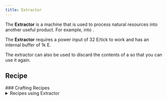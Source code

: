 ```yaml
---
title: Extractor
---
```


<ItemImage file="extractor" alt="Extractor" size="200" />

The **Extractor** is a machine that is used to process natural resources into another useful product. For example, <McItem slug="techreborn:sap" inline={true}/> into <McItem slug="techreborn:rubber" inline={true}/>.

The **Extractor** requires a power input of 32 E/tick to work and has an internal buffer of 1k E.

The extractor can also be used to discard the contents of a <McItem slug="techreborn:cell" inline={true}/> so that you can use it again.

## Recipe

<CraftingTable recipe="input techreborn:treetap techreborn:basic_machine_frame techreborn:treetap input techreborn:treetap techreborn:electronic_circuit techreborn:treetap input air air air output techreborn:extractor" />
### Crafting Recipes
		<details>
			<summary>Recipes using Extractor</summary>
			<details>
				<summary><McItem slug="minecraft:black_dye" /></summary>
				<Machine config={{
  "id": "black_dye_from_ink_sac",
  "input": [
    {
      "id": "minecraft:ink_sac",
      "qty": 1
    }
  ],
  "output": [
    {
      "id": "minecraft:black_dye",
      "qty": 2
    }
  ],
  "tool": "techreborn:extractor",
  "meta": {
    "power": 10,
    "time": 300
  }
}} />
<Machine config={{
  "id": "black_dye_from_wither_rose",
  "input": [
    {
      "id": "minecraft:wither_rose",
      "qty": 1
    }
  ],
  "output": [
    {
      "id": "minecraft:black_dye",
      "qty": 2
    }
  ],
  "tool": "techreborn:extractor",
  "meta": {
    "power": 10,
    "time": 300
  }
}} />
				</details>
<details>
				<summary><McItem slug="minecraft:blue_dye" /></summary>
				<Machine config={{
  "id": "blue_dye_from_cornflower",
  "input": [
    {
      "id": "minecraft:cornflower",
      "qty": 1
    }
  ],
  "output": [
    {
      "id": "minecraft:blue_dye",
      "qty": 2
    }
  ],
  "tool": "techreborn:extractor",
  "meta": {
    "power": 10,
    "time": 300
  }
}} />
<Machine config={{
  "id": "blue_dye_from_lapis_lazuli",
  "input": [
    {
      "id": "minecraft:lapis_lazuli",
      "qty": 1
    }
  ],
  "output": [
    {
      "id": "minecraft:blue_dye",
      "qty": 2
    }
  ],
  "tool": "techreborn:extractor",
  "meta": {
    "power": 10,
    "time": 300
  }
}} />
<Machine config={{
  "id": "blue_dye_from_tube_coral",
  "input": [
    {
      "id": "minecraft:tube_coral",
      "qty": 1
    }
  ],
  "output": [
    {
      "id": "minecraft:blue_dye",
      "qty": 1
    }
  ],
  "tool": "techreborn:extractor",
  "meta": {
    "power": 10,
    "time": 200
  }
}} />
<Machine config={{
  "id": "blue_dye_from_tube_coral_block",
  "input": [
    {
      "id": "minecraft:tube_coral_block",
      "qty": 1
    }
  ],
  "output": [
    {
      "id": "minecraft:blue_dye",
      "qty": 5
    }
  ],
  "tool": "techreborn:extractor",
  "meta": {
    "power": 10,
    "time": 400
  }
}} />
<Machine config={{
  "id": "blue_dye_from_tube_coral_fan",
  "input": [
    {
      "id": "minecraft:tube_coral_fan",
      "qty": 1
    }
  ],
  "output": [
    {
      "id": "minecraft:blue_dye",
      "qty": 1
    }
  ],
  "tool": "techreborn:extractor",
  "meta": {
    "power": 10,
    "time": 200
  }
}} />
				</details>
<Machine config={{
  "id": "brown_dye_from_cocoa_beans",
  "input": [
    {
      "id": "minecraft:cocoa_bean",
      "qty": 1
    }
  ],
  "output": [
    {
      "id": "minecraft:brown_dye",
      "qty": 2
    }
  ],
  "tool": "techreborn:extractor",
  "meta": {
    "power": 10,
    "time": 300
  }
}} />
<details>
				<summary><McItem slug="minecraft:bucket" /></summary>
				<Machine config={{
  "id": "bucket_from_lava_bucket",
  "input": [
    {
      "id": "minecraft:lava_bucket",
      "qty": 1
    }
  ],
  "output": [
    {
      "id": "minecraft:bucket",
      "qty": 1
    }
  ],
  "tool": "techreborn:extractor",
  "meta": {
    "power": 10,
    "time": 150
  }
}} />
<Machine config={{
  "id": "bucket_from_milk_bucket",
  "input": [
    {
      "id": "minecraft:milk_bucket",
      "qty": 1
    }
  ],
  "output": [
    {
      "id": "minecraft:bucket",
      "qty": 1
    }
  ],
  "tool": "techreborn:extractor",
  "meta": {
    "power": 10,
    "time": 150
  }
}} />
<Machine config={{
  "id": "bucket_from_powder_snow_bucket",
  "input": [
    {
      "id": "minecraft:powder_snow_bucket",
      "qty": 1
    }
  ],
  "output": [
    {
      "id": "minecraft:bucket",
      "qty": 1
    }
  ],
  "tool": "techreborn:extractor",
  "meta": {
    "power": 10,
    "time": 150
  }
}} />
<Machine config={{
  "id": "bucket_from_water_bucket",
  "input": [
    {
      "id": "minecraft:water_bucket",
      "qty": 1
    }
  ],
  "output": [
    {
      "id": "minecraft:bucket",
      "qty": 1
    }
  ],
  "tool": "techreborn:extractor",
  "meta": {
    "power": 10,
    "time": 150
  }
}} />
				</details>
<Machine config={{
  "id": "clay_ball_from_clay",
  "input": [
    {
      "id": "minecraft:clay",
      "qty": 1
    }
  ],
  "output": [
    {
      "id": "minecraft:clay_ball",
      "qty": 4
    }
  ],
  "tool": "techreborn:extractor",
  "meta": {
    "power": 10,
    "time": 300
  }
}} />
<details>
				<summary><McItem slug="minecraft:cyan_dye" /></summary>
				<Machine config={{
  "id": "cyan_dye_from_pitcher_plant",
  "input": [
    {
      "id": "minecraft:pitcher_plant",
      "qty": 1
    }
  ],
  "output": [
    {
      "id": "minecraft:cyan_dye",
      "qty": 4
    }
  ],
  "tool": "techreborn:extractor",
  "meta": {
    "power": 10,
    "time": 300
  }
}} />
<Machine config={{
  "id": "cyan_dye_from_prismarine_shard",
  "input": [
    {
      "id": "minecraft:prismarine_shard",
      "qty": 1
    }
  ],
  "output": [
    {
      "id": "minecraft:cyan_dye",
      "qty": 1
    }
  ],
  "tool": "techreborn:extractor",
  "meta": {
    "power": 10,
    "time": 300
  }
}} />
				</details>
<Machine config={{
  "id": "flint_from_gravel",
  "input": [
    {
      "id": "minecraft:gravel",
      "qty": 1
    }
  ],
  "output": [
    {
      "id": "minecraft:flint",
      "qty": 1
    }
  ],
  "tool": "techreborn:extractor",
  "meta": {
    "power": 2,
    "time": 200
  }
}} />
<details>
				<summary><McItem slug="minecraft:glass_bottle" /></summary>
				<Machine config={{
  "id": "glass_bottle_from_experience_bottle",
  "input": [
    {
      "id": "minecraft:experience_bottle",
      "qty": 1
    }
  ],
  "output": [
    {
      "id": "minecraft:glass_bottle",
      "qty": 1
    }
  ],
  "tool": "techreborn:extractor",
  "meta": {
    "power": 10,
    "time": 150
  }
}} />
<Machine config={{
  "id": "glass_bottle_from_honey_bottle",
  "input": [
    {
      "id": "minecraft:honey_bottle",
      "qty": 1
    }
  ],
  "output": [
    {
      "id": "minecraft:glass_bottle",
      "qty": 1
    }
  ],
  "tool": "techreborn:extractor",
  "meta": {
    "power": 10,
    "time": 150
  }
}} />
<Machine config={{
  "id": "glass_bottle_from_lingering_potion",
  "input": [
    {
      "id": "minecraft:lingering_potion",
      "qty": 1
    }
  ],
  "output": [
    {
      "id": "minecraft:glass_bottle",
      "qty": 1
    }
  ],
  "tool": "techreborn:extractor",
  "meta": {
    "power": 10,
    "time": 150
  }
}} />
<Machine config={{
  "id": "glass_bottle_from_potion",
  "input": [
    {
      "id": "minecraft:potion",
      "qty": 1
    }
  ],
  "output": [
    {
      "id": "minecraft:glass_bottle",
      "qty": 1
    }
  ],
  "tool": "techreborn:extractor",
  "meta": {
    "power": 10,
    "time": 150
  }
}} />
<Machine config={{
  "id": "glass_bottle_from_splash_potion",
  "input": [
    {
      "id": "minecraft:splash_potion",
      "qty": 1
    }
  ],
  "output": [
    {
      "id": "minecraft:glass_bottle",
      "qty": 1
    }
  ],
  "tool": "techreborn:extractor",
  "meta": {
    "power": 10,
    "time": 150
  }
}} />
				</details>
<details>
				<summary><McItem slug="minecraft:gray_dye" /></summary>
				<Machine config={{
  "id": "gray_dye_from_closed_eyeblossom",
  "input": [
    {
      "id": "minecraft:closed_eyeblossom",
      "qty": 1
    }
  ],
  "output": [
    {
      "id": "minecraft:gray_dye",
      "qty": 2
    }
  ],
  "tool": "techreborn:extractor",
  "meta": {
    "power": 10,
    "time": 300
  }
}} />
<Machine config={{
  "id": "gray_dye_from_dead_brain_coral",
  "input": [
    {
      "id": "minecraft:dead_brain_coral",
      "qty": 1
    }
  ],
  "output": [
    {
      "id": "minecraft:gray_dye",
      "qty": 1
    }
  ],
  "tool": "techreborn:extractor",
  "meta": {
    "power": 10,
    "time": 200
  }
}} />
<Machine config={{
  "id": "gray_dye_from_dead_brain_coral_block",
  "input": [
    {
      "id": "minecraft:dead_brain_coral_block",
      "qty": 1
    }
  ],
  "output": [
    {
      "id": "minecraft:gray_dye",
      "qty": 5
    }
  ],
  "tool": "techreborn:extractor",
  "meta": {
    "power": 10,
    "time": 400
  }
}} />
<Machine config={{
  "id": "gray_dye_from_dead_brain_coral_fan",
  "input": [
    {
      "id": "minecraft:dead_brain_coral_fan",
      "qty": 1
    }
  ],
  "output": [
    {
      "id": "minecraft:gray_dye",
      "qty": 1
    }
  ],
  "tool": "techreborn:extractor",
  "meta": {
    "power": 10,
    "time": 200
  }
}} />
<Machine config={{
  "id": "gray_dye_from_dead_bubble_coral",
  "input": [
    {
      "id": "minecraft:dead_bubble_coral",
      "qty": 1
    }
  ],
  "output": [
    {
      "id": "minecraft:gray_dye",
      "qty": 1
    }
  ],
  "tool": "techreborn:extractor",
  "meta": {
    "power": 10,
    "time": 200
  }
}} />
<Machine config={{
  "id": "gray_dye_from_dead_bubble_coral_block",
  "input": [
    {
      "id": "minecraft:dead_bubble_coral_block",
      "qty": 1
    }
  ],
  "output": [
    {
      "id": "minecraft:gray_dye",
      "qty": 5
    }
  ],
  "tool": "techreborn:extractor",
  "meta": {
    "power": 10,
    "time": 400
  }
}} />
<Machine config={{
  "id": "gray_dye_from_dead_bubble_coral_fan",
  "input": [
    {
      "id": "minecraft:dead_bubble_coral_fan",
      "qty": 1
    }
  ],
  "output": [
    {
      "id": "minecraft:gray_dye",
      "qty": 1
    }
  ],
  "tool": "techreborn:extractor",
  "meta": {
    "power": 10,
    "time": 200
  }
}} />
<Machine config={{
  "id": "gray_dye_from_dead_fire_coral",
  "input": [
    {
      "id": "minecraft:dead_fire_coral",
      "qty": 1
    }
  ],
  "output": [
    {
      "id": "minecraft:gray_dye",
      "qty": 1
    }
  ],
  "tool": "techreborn:extractor",
  "meta": {
    "power": 10,
    "time": 200
  }
}} />
<Machine config={{
  "id": "gray_dye_from_dead_fire_coral_block",
  "input": [
    {
      "id": "minecraft:dead_fire_coral_block",
      "qty": 1
    }
  ],
  "output": [
    {
      "id": "minecraft:gray_dye",
      "qty": 5
    }
  ],
  "tool": "techreborn:extractor",
  "meta": {
    "power": 10,
    "time": 400
  }
}} />
<Machine config={{
  "id": "gray_dye_from_dead_fire_coral_fan",
  "input": [
    {
      "id": "minecraft:dead_fire_coral_fan",
      "qty": 1
    }
  ],
  "output": [
    {
      "id": "minecraft:gray_dye",
      "qty": 1
    }
  ],
  "tool": "techreborn:extractor",
  "meta": {
    "power": 10,
    "time": 200
  }
}} />
<Machine config={{
  "id": "gray_dye_from_dead_horn_coral",
  "input": [
    {
      "id": "minecraft:dead_horn_coral",
      "qty": 1
    }
  ],
  "output": [
    {
      "id": "minecraft:gray_dye",
      "qty": 1
    }
  ],
  "tool": "techreborn:extractor",
  "meta": {
    "power": 10,
    "time": 200
  }
}} />
<Machine config={{
  "id": "gray_dye_from_dead_horn_coral_block",
  "input": [
    {
      "id": "minecraft:dead_horn_coral_block",
      "qty": 1
    }
  ],
  "output": [
    {
      "id": "minecraft:gray_dye",
      "qty": 5
    }
  ],
  "tool": "techreborn:extractor",
  "meta": {
    "power": 10,
    "time": 400
  }
}} />
<Machine config={{
  "id": "gray_dye_from_dead_horn_coral_fan",
  "input": [
    {
      "id": "minecraft:dead_horn_coral_fan",
      "qty": 1
    }
  ],
  "output": [
    {
      "id": "minecraft:gray_dye",
      "qty": 1
    }
  ],
  "tool": "techreborn:extractor",
  "meta": {
    "power": 10,
    "time": 200
  }
}} />
<Machine config={{
  "id": "gray_dye_from_dead_tube_coral",
  "input": [
    {
      "id": "minecraft:dead_tube_coral",
      "qty": 1
    }
  ],
  "output": [
    {
      "id": "minecraft:gray_dye",
      "qty": 1
    }
  ],
  "tool": "techreborn:extractor",
  "meta": {
    "power": 10,
    "time": 200
  }
}} />
<Machine config={{
  "id": "gray_dye_from_dead_tube_coral_block",
  "input": [
    {
      "id": "minecraft:dead_tube_coral_block",
      "qty": 1
    }
  ],
  "output": [
    {
      "id": "minecraft:gray_dye",
      "qty": 5
    }
  ],
  "tool": "techreborn:extractor",
  "meta": {
    "power": 10,
    "time": 400
  }
}} />
<Machine config={{
  "id": "gray_dye_from_dead_tube_coral_fan",
  "input": [
    {
      "id": "minecraft:dead_tube_coral_fan",
      "qty": 1
    }
  ],
  "output": [
    {
      "id": "minecraft:gray_dye",
      "qty": 1
    }
  ],
  "tool": "techreborn:extractor",
  "meta": {
    "power": 10,
    "time": 200
  }
}} />
				</details>
<details>
				<summary><McItem slug="minecraft:green_dye" /></summary>
				<Machine config={{
  "id": "green_dye_from_plantball",
  "input": [
    {
      "id": "techreborn:plantball",
      "qty": 1
    }
  ],
  "output": [
    {
      "id": "minecraft:green_dye",
      "qty": 1
    }
  ],
  "tool": "techreborn:extractor",
  "meta": {
    "power": 10,
    "time": 300
  }
}} />
<Machine config={{
  "id": "green_dye_from_verdant_froglight",
  "input": [
    {
      "id": "minecraft:verdant_froglight",
      "qty": 3
    }
  ],
  "output": [
    {
      "id": "minecraft:green_dye",
      "qty": 1
    }
  ],
  "tool": "techreborn:extractor",
  "meta": {
    "power": 10,
    "time": 300
  }
}} />
				</details>
<Machine config={{
  "id": "gunpowder_from_tnt",
  "input": [
    {
      "id": "minecraft:tnt",
      "qty": 1
    }
  ],
  "output": [
    {
      "id": "minecraft:gunpowder",
      "qty": 2
    }
  ],
  "tool": "techreborn:extractor",
  "meta": {
    "power": 10,
    "time": 300
  }
}} />
<Machine config={{
  "id": "hanging_roots_from_mangrove_roots",
  "input": [
    {
      "id": "minecraft:mangrove_root",
      "qty": 1
    }
  ],
  "output": [
    {
      "id": "minecraft:hanging_root",
      "qty": 1
    }
  ],
  "tool": "techreborn:extractor",
  "meta": {
    "power": 2,
    "time": 200
  }
}} />
<Machine config={{
  "id": "heart_of_the_sea_from_conduit",
  "input": [
    {
      "id": "minecraft:conduit",
      "qty": 1
    }
  ],
  "output": [
    {
      "id": "minecraft:heart_of_the_sea",
      "qty": 1
    }
  ],
  "tool": "techreborn:extractor",
  "meta": {
    "power": 10,
    "time": 1000
  }
}} />
<Machine config={{
  "id": "light_blue_dye_from_blue_orchid",
  "input": [
    {
      "id": "minecraft:blue_orchid",
      "qty": 1
    }
  ],
  "output": [
    {
      "id": "minecraft:light_blue_dye",
      "qty": 2
    }
  ],
  "tool": "techreborn:extractor",
  "meta": {
    "power": 10,
    "time": 300
  }
}} />
<details>
				<summary><McItem slug="minecraft:light_gray_dye" /></summary>
				<Machine config={{
  "id": "light_gray_dye_from_azure_bluet",
  "input": [
    {
      "id": "minecraft:azure_bluet",
      "qty": 1
    }
  ],
  "output": [
    {
      "id": "minecraft:light_gray_dye",
      "qty": 2
    }
  ],
  "tool": "techreborn:extractor",
  "meta": {
    "power": 10,
    "time": 300
  }
}} />
<Machine config={{
  "id": "light_gray_dye_from_oxeye_daisy",
  "input": [
    {
      "id": "minecraft:oxeye_daisy",
      "qty": 1
    }
  ],
  "output": [
    {
      "id": "minecraft:light_gray_dye",
      "qty": 2
    }
  ],
  "tool": "techreborn:extractor",
  "meta": {
    "power": 10,
    "time": 300
  }
}} />
<Machine config={{
  "id": "light_gray_dye_from_white_tulip",
  "input": [
    {
      "id": "minecraft:white_tulip",
      "qty": 1
    }
  ],
  "output": [
    {
      "id": "minecraft:light_gray_dye",
      "qty": 2
    }
  ],
  "tool": "techreborn:extractor",
  "meta": {
    "power": 10,
    "time": 300
  }
}} />
				</details>
<details>
				<summary><McItem slug="minecraft:magenta_dye" /></summary>
				<Machine config={{
  "id": "magenta_dye_from_allium",
  "input": [
    {
      "id": "minecraft:allium",
      "qty": 1
    }
  ],
  "output": [
    {
      "id": "minecraft:magenta_dye",
      "qty": 2
    }
  ],
  "tool": "techreborn:extractor",
  "meta": {
    "power": 10,
    "time": 300
  }
}} />
<Machine config={{
  "id": "magenta_dye_from_lilac",
  "input": [
    {
      "id": "minecraft:lilac",
      "qty": 1
    }
  ],
  "output": [
    {
      "id": "minecraft:magenta_dye",
      "qty": 4
    }
  ],
  "tool": "techreborn:extractor",
  "meta": {
    "power": 10,
    "time": 300
  }
}} />
				</details>
<Machine config={{
  "id": "mangrove_roots_from_muddy_mangrove_roots",
  "input": [
    {
      "id": "minecraft:muddy_mangrove_root",
      "qty": 1
    }
  ],
  "output": [
    {
      "id": "minecraft:mangrove_root",
      "qty": 1
    }
  ],
  "tool": "techreborn:extractor",
  "meta": {
    "power": 2,
    "time": 200
  }
}} />
<details>
				<summary><McItem slug="minecraft:orange_dye" /></summary>
				<Machine config={{
  "id": "orange_dye_from_carrot",
  "input": [
    {
      "id": "minecraft:carrot",
      "qty": 3
    }
  ],
  "output": [
    {
      "id": "minecraft:orange_dye",
      "qty": 1
    }
  ],
  "tool": "techreborn:extractor",
  "meta": {
    "power": 10,
    "time": 300
  }
}} />
<Machine config={{
  "id": "orange_dye_from_glow_berries",
  "input": [
    {
      "id": "minecraft:glow_berrie",
      "qty": 4
    }
  ],
  "output": [
    {
      "id": "minecraft:orange_dye",
      "qty": 1
    }
  ],
  "tool": "techreborn:extractor",
  "meta": {
    "power": 10,
    "time": 300
  }
}} />
<Machine config={{
  "id": "orange_dye_from_open_eyeblossom",
  "input": [
    {
      "id": "minecraft:open_eyeblossom",
      "qty": 1
    }
  ],
  "output": [
    {
      "id": "minecraft:orange_dye",
      "qty": 2
    }
  ],
  "tool": "techreborn:extractor",
  "meta": {
    "power": 10,
    "time": 300
  }
}} />
<Machine config={{
  "id": "orange_dye_from_orange_tulip",
  "input": [
    {
      "id": "minecraft:orange_tulip",
      "qty": 1
    }
  ],
  "output": [
    {
      "id": "minecraft:orange_dye",
      "qty": 2
    }
  ],
  "tool": "techreborn:extractor",
  "meta": {
    "power": 10,
    "time": 300
  }
}} />
<Machine config={{
  "id": "orange_dye_from_torchflower",
  "input": [
    {
      "id": "minecraft:torchflower",
      "qty": 1
    }
  ],
  "output": [
    {
      "id": "minecraft:orange_dye",
      "qty": 2
    }
  ],
  "tool": "techreborn:extractor",
  "meta": {
    "power": 10,
    "time": 300
  }
}} />
				</details>
<details>
				<summary><McItem slug="minecraft:paper" /></summary>
				<Machine config={{
  "id": "paper_from_book",
  "input": [
    {
      "id": "minecraft:book",
      "qty": 1
    }
  ],
  "output": [
    {
      "id": "minecraft:paper",
      "qty": 2
    }
  ],
  "tool": "techreborn:extractor",
  "meta": {
    "power": 10,
    "time": 200
  }
}} />
<Machine config={{
  "id": "paper_from_enchanted_book",
  "input": [
    {
      "id": "minecraft:enchanted_book",
      "qty": 1
    }
  ],
  "output": [
    {
      "id": "minecraft:paper",
      "qty": 2
    }
  ],
  "tool": "techreborn:extractor",
  "meta": {
    "power": 10,
    "time": 200
  }
}} />
<Machine config={{
  "id": "paper_from_manual",
  "input": [
    {
      "id": "techreborn:manual",
      "qty": 1
    }
  ],
  "output": [
    {
      "id": "minecraft:paper",
      "qty": 2
    }
  ],
  "tool": "techreborn:extractor",
  "meta": {
    "power": 10,
    "time": 200
  }
}} />
<Machine config={{
  "id": "paper_from_writable_book",
  "input": [
    {
      "id": "minecraft:writable_book",
      "qty": 1
    }
  ],
  "output": [
    {
      "id": "minecraft:paper",
      "qty": 2
    }
  ],
  "tool": "techreborn:extractor",
  "meta": {
    "power": 10,
    "time": 200
  }
}} />
<Machine config={{
  "id": "paper_from_written_book",
  "input": [
    {
      "id": "minecraft:written_book",
      "qty": 1
    }
  ],
  "output": [
    {
      "id": "minecraft:paper",
      "qty": 2
    }
  ],
  "tool": "techreborn:extractor",
  "meta": {
    "power": 10,
    "time": 200
  }
}} />
				</details>
<Machine config={{
  "id": "phantom_membrane_from_elytra",
  "input": [
    {
      "id": "minecraft:elytra",
      "qty": 1
    }
  ],
  "output": [
    {
      "id": "minecraft:phantom_membrane",
      "qty": 2
    }
  ],
  "tool": "techreborn:extractor",
  "meta": {
    "power": 10,
    "time": 300
  }
}} />
<details>
				<summary><McItem slug="minecraft:pink_dye" /></summary>
				<Machine config={{
  "id": "pink_dye_from_brain_coral",
  "input": [
    {
      "id": "minecraft:brain_coral",
      "qty": 1
    }
  ],
  "output": [
    {
      "id": "minecraft:pink_dye",
      "qty": 1
    }
  ],
  "tool": "techreborn:extractor",
  "meta": {
    "power": 10,
    "time": 200
  }
}} />
<Machine config={{
  "id": "pink_dye_from_brain_coral_block",
  "input": [
    {
      "id": "minecraft:brain_coral_block",
      "qty": 1
    }
  ],
  "output": [
    {
      "id": "minecraft:pink_dye",
      "qty": 5
    }
  ],
  "tool": "techreborn:extractor",
  "meta": {
    "power": 10,
    "time": 400
  }
}} />
<Machine config={{
  "id": "pink_dye_from_brain_coral_fan",
  "input": [
    {
      "id": "minecraft:brain_coral_fan",
      "qty": 1
    }
  ],
  "output": [
    {
      "id": "minecraft:pink_dye",
      "qty": 1
    }
  ],
  "tool": "techreborn:extractor",
  "meta": {
    "power": 10,
    "time": 200
  }
}} />
<Machine config={{
  "id": "pink_dye_from_peony",
  "input": [
    {
      "id": "minecraft:peony",
      "qty": 1
    }
  ],
  "output": [
    {
      "id": "minecraft:pink_dye",
      "qty": 4
    }
  ],
  "tool": "techreborn:extractor",
  "meta": {
    "power": 10,
    "time": 300
  }
}} />
<Machine config={{
  "id": "pink_dye_from_pink_petals",
  "input": [
    {
      "id": "minecraft:pink_petal",
      "qty": 1
    }
  ],
  "output": [
    {
      "id": "minecraft:pink_dye",
      "qty": 2
    }
  ],
  "tool": "techreborn:extractor",
  "meta": {
    "power": 10,
    "time": 300
  }
}} />
<Machine config={{
  "id": "pink_dye_from_pink_tulip",
  "input": [
    {
      "id": "minecraft:pink_tulip",
      "qty": 1
    }
  ],
  "output": [
    {
      "id": "minecraft:pink_dye",
      "qty": 2
    }
  ],
  "tool": "techreborn:extractor",
  "meta": {
    "power": 10,
    "time": 300
  }
}} />
				</details>
<Machine config={{
  "id": "pink_petals_from_cherry_leaves",
  "input": [
    {
      "id": "minecraft:cherry_leave",
      "qty": 1
    }
  ],
  "output": [
    {
      "id": "minecraft:pink_petal",
      "qty": 4
    }
  ],
  "tool": "techreborn:extractor",
  "meta": {
    "power": 10,
    "time": 300
  }
}} />
<details>
				<summary><McItem slug="minecraft:purple_dye" /></summary>
				<Machine config={{
  "id": "purple_dye_from_bubble_coral",
  "input": [
    {
      "id": "minecraft:bubble_coral",
      "qty": 1
    }
  ],
  "output": [
    {
      "id": "minecraft:purple_dye",
      "qty": 1
    }
  ],
  "tool": "techreborn:extractor",
  "meta": {
    "power": 10,
    "time": 200
  }
}} />
<Machine config={{
  "id": "purple_dye_from_bubble_coral_block",
  "input": [
    {
      "id": "minecraft:bubble_coral_block",
      "qty": 1
    }
  ],
  "output": [
    {
      "id": "minecraft:purple_dye",
      "qty": 5
    }
  ],
  "tool": "techreborn:extractor",
  "meta": {
    "power": 10,
    "time": 400
  }
}} />
<Machine config={{
  "id": "purple_dye_from_bubble_coral_fan",
  "input": [
    {
      "id": "minecraft:bubble_coral_fan",
      "qty": 1
    }
  ],
  "output": [
    {
      "id": "minecraft:purple_dye",
      "qty": 1
    }
  ],
  "tool": "techreborn:extractor",
  "meta": {
    "power": 10,
    "time": 200
  }
}} />
<Machine config={{
  "id": "purple_dye_from_pearlescent_froglight",
  "input": [
    {
      "id": "minecraft:pearlescent_froglight",
      "qty": 3
    }
  ],
  "output": [
    {
      "id": "minecraft:purple_dye",
      "qty": 1
    }
  ],
  "tool": "techreborn:extractor",
  "meta": {
    "power": 10,
    "time": 300
  }
}} />
<Machine config={{
  "id": "purple_dye_from_shulker_shell",
  "input": [
    {
      "id": "minecraft:shulker_shell",
      "qty": 1
    }
  ],
  "output": [
    {
      "id": "minecraft:purple_dye",
      "qty": 4
    }
  ],
  "tool": "techreborn:extractor",
  "meta": {
    "power": 10,
    "time": 300
  }
}} />
				</details>
<details>
				<summary><McItem slug="minecraft:red_dye" /></summary>
				<Machine config={{
  "id": "red_dye_from_beetroot",
  "input": [
    {
      "id": "minecraft:beetroot",
      "qty": 1
    }
  ],
  "output": [
    {
      "id": "minecraft:red_dye",
      "qty": 2
    }
  ],
  "tool": "techreborn:extractor",
  "meta": {
    "power": 10,
    "time": 300
  }
}} />
<Machine config={{
  "id": "red_dye_from_fire_coral",
  "input": [
    {
      "id": "minecraft:fire_coral",
      "qty": 1
    }
  ],
  "output": [
    {
      "id": "minecraft:red_dye",
      "qty": 1
    }
  ],
  "tool": "techreborn:extractor",
  "meta": {
    "power": 10,
    "time": 200
  }
}} />
<Machine config={{
  "id": "red_dye_from_fire_coral_block",
  "input": [
    {
      "id": "minecraft:fire_coral_block",
      "qty": 1
    }
  ],
  "output": [
    {
      "id": "minecraft:red_dye",
      "qty": 5
    }
  ],
  "tool": "techreborn:extractor",
  "meta": {
    "power": 10,
    "time": 400
  }
}} />
<Machine config={{
  "id": "red_dye_from_fire_coral_fan",
  "input": [
    {
      "id": "minecraft:fire_coral_fan",
      "qty": 1
    }
  ],
  "output": [
    {
      "id": "minecraft:red_dye",
      "qty": 1
    }
  ],
  "tool": "techreborn:extractor",
  "meta": {
    "power": 10,
    "time": 200
  }
}} />
<Machine config={{
  "id": "red_dye_from_poppy",
  "input": [
    {
      "id": "minecraft:poppy",
      "qty": 1
    }
  ],
  "output": [
    {
      "id": "minecraft:red_dye",
      "qty": 2
    }
  ],
  "tool": "techreborn:extractor",
  "meta": {
    "power": 10,
    "time": 300
  }
}} />
<Machine config={{
  "id": "red_dye_from_red_tulip",
  "input": [
    {
      "id": "minecraft:red_tulip",
      "qty": 1
    }
  ],
  "output": [
    {
      "id": "minecraft:red_dye",
      "qty": 2
    }
  ],
  "tool": "techreborn:extractor",
  "meta": {
    "power": 10,
    "time": 300
  }
}} />
<Machine config={{
  "id": "red_dye_from_rose_bush",
  "input": [
    {
      "id": "minecraft:rose_bush",
      "qty": 1
    }
  ],
  "output": [
    {
      "id": "minecraft:red_dye",
      "qty": 4
    }
  ],
  "tool": "techreborn:extractor",
  "meta": {
    "power": 10,
    "time": 300
  }
}} />
<Machine config={{
  "id": "red_dye_from_sweet_berries",
  "input": [
    {
      "id": "minecraft:sweet_berrie",
      "qty": 4
    }
  ],
  "output": [
    {
      "id": "minecraft:red_dye",
      "qty": 1
    }
  ],
  "tool": "techreborn:extractor",
  "meta": {
    "power": 10,
    "time": 300
  }
}} />
				</details>
<details>
				<summary><McItem slug="techreborn:rubber" /></summary>
				<Machine config={{
  "id": "rubber_from_log",
  "input": [
    {
      "id": "techreborn:rubber_log",
      "qty": 1
    }
  ],
  "output": [
    {
      "id": "techreborn:rubber",
      "qty": 1
    }
  ],
  "tool": "techreborn:extractor",
  "meta": {
    "power": 10,
    "time": 300
  }
}} />
<Machine config={{
  "id": "rubber_from_rubber_sapling",
  "input": [
    {
      "id": "techreborn:rubber_sapling",
      "qty": 1
    }
  ],
  "output": [
    {
      "id": "techreborn:rubber",
      "qty": 1
    }
  ],
  "tool": "techreborn:extractor",
  "meta": {
    "power": 10,
    "time": 300
  }
}} />
<Machine config={{
  "id": "rubber_from_sap",
  "input": [
    {
      "id": "techreborn:sap",
      "qty": 1
    }
  ],
  "output": [
    {
      "id": "techreborn:rubber",
      "qty": 3
    }
  ],
  "tool": "techreborn:extractor",
  "meta": {
    "power": 10,
    "time": 300
  }
}} />
<Machine config={{
  "id": "rubber_from_slime_ball",
  "input": [
    {
      "id": "minecraft:slimeball",
      "qty": 1
    }
  ],
  "output": [
    {
      "id": "techreborn:rubber",
      "qty": 2
    }
  ],
  "tool": "techreborn:extractor",
  "meta": {
    "power": 10,
    "time": 300
  }
}} />
				</details>
<Machine config={{
  "id": "sculk_from_sculk_catalyst",
  "input": [
    {
      "id": "minecraft:sculk_catalyst",
      "qty": 1
    }
  ],
  "output": [
    {
      "id": "minecraft:sculk",
      "qty": 1
    }
  ],
  "tool": "techreborn:extractor",
  "meta": {
    "power": 10,
    "time": 200
  }
}} />
<Machine config={{
  "id": "slime_ball_from_sticky_piston",
  "input": [
    {
      "id": "minecraft:sticky_piston",
      "qty": 1
    }
  ],
  "output": [
    {
      "id": "minecraft:slimeball",
      "qty": 1
    }
  ],
  "tool": "techreborn:extractor",
  "meta": {
    "power": 10,
    "time": 300
  }
}} />
<details>
				<summary><McItem slug="techreborn:sponge_piece" /></summary>
				<Machine config={{
  "id": "sponge_piece_from_cod",
  "input": [
    {
      "id": "minecraft:raw_cod",
      "qty": 64
    }
  ],
  "output": [
    {
      "id": "techreborn:sponge_piece",
      "qty": 1
    }
  ],
  "tool": "techreborn:extractor",
  "meta": {
    "power": 10,
    "time": 1000
  }
}} />
<Machine config={{
  "id": "sponge_piece_from_pufferfish",
  "input": [
    {
      "id": "minecraft:pufferfish",
      "qty": 32
    }
  ],
  "output": [
    {
      "id": "techreborn:sponge_piece",
      "qty": 1
    }
  ],
  "tool": "techreborn:extractor",
  "meta": {
    "power": 10,
    "time": 1000
  }
}} />
				</details>
<details>
				<summary><McItem slug="minecraft:stick" /></summary>
				<Machine config={{
  "id": "stick_from_armor_stand",
  "input": [
    {
      "id": "minecraft:armor_stand",
      "qty": 1
    }
  ],
  "output": [
    {
      "id": "minecraft:stick",
      "qty": 3
    }
  ],
  "tool": "techreborn:extractor",
  "meta": {
    "power": 10,
    "time": 300
  }
}} />
<Machine config={{
  "id": "stick_from_dead_bush",
  "input": [
    {
      "id": "minecraft:dead_bush",
      "qty": 1
    }
  ],
  "output": [
    {
      "id": "minecraft:stick",
      "qty": 2
    }
  ],
  "tool": "techreborn:extractor",
  "meta": {
    "power": 10,
    "time": 300
  }
}} />
				</details>
<details>
				<summary><McItem slug="minecraft:string" /></summary>
				<Machine config={{
  "id": "string_from_banner",
  "input": [
    {
      "id": "minecraft:banner",
      "qty": 1
    }
  ],
  "output": [
    {
      "id": "minecraft:string",
      "qty": 5
    }
  ],
  "tool": "techreborn:extractor",
  "meta": {
    "power": 10,
    "time": 300
  }
}} />
<Machine config={{
  "id": "string_from_bed",
  "input": [
    {
      "id": "minecraft:bed",
      "qty": 1
    }
  ],
  "output": [
    {
      "id": "minecraft:string",
      "qty": 3
    }
  ],
  "tool": "techreborn:extractor",
  "meta": {
    "power": 10,
    "time": 300
  }
}} />
<Machine config={{
  "id": "string_from_bow",
  "input": [
    {
      "id": "minecraft:bow",
      "qty": 1
    }
  ],
  "output": [
    {
      "id": "minecraft:string",
      "qty": 1
    }
  ],
  "tool": "techreborn:extractor",
  "meta": {
    "power": 10,
    "time": 300
  }
}} />
<Machine config={{
  "id": "string_from_crossbow",
  "input": [
    {
      "id": "minecraft:crossbow",
      "qty": 1
    }
  ],
  "output": [
    {
      "id": "minecraft:string",
      "qty": 1
    }
  ],
  "tool": "techreborn:extractor",
  "meta": {
    "power": 10,
    "time": 300
  }
}} />
<Machine config={{
  "id": "string_from_painting_tool",
  "input": [
    {
      "id": "techreborn:painting_tool",
      "qty": 1
    }
  ],
  "output": [
    {
      "id": "minecraft:string",
      "qty": 1
    }
  ],
  "tool": "techreborn:extractor",
  "meta": {
    "power": 10,
    "time": 150
  }
}} />
				</details>
<Machine config={{
  "id": "sugar_from_sugar_cane",
  "input": [
    {
      "id": "minecraft:sugar_cane",
      "qty": 2
    }
  ],
  "output": [
    {
      "id": "minecraft:sugar",
      "qty": 3
    }
  ],
  "tool": "techreborn:extractor",
  "meta": {
    "power": 2,
    "time": 200
  }
}} />
<details>
				<summary><McItem slug="minecraft:wheat_seeds" /></summary>
				<Machine config={{
  "id": "wheat_seeds_from_fern",
  "input": [
    {
      "id": "minecraft:fern",
      "qty": 1
    }
  ],
  "output": [
    {
      "id": "minecraft:wheat_seeds",
      "qty": 1
    }
  ],
  "tool": "techreborn:extractor",
  "meta": {
    "power": 10,
    "time": 300
  }
}} />
<Machine config={{
  "id": "wheat_seeds_from_short_grass",
  "input": [
    {
      "id": "minecraft:short_gras",
      "qty": 1
    }
  ],
  "output": [
    {
      "id": "minecraft:wheat_seeds",
      "qty": 1
    }
  ],
  "tool": "techreborn:extractor",
  "meta": {
    "power": 10,
    "time": 300
  }
}} />
				</details>
<details>
				<summary><McItem slug="minecraft:white_dye" /></summary>
				<Machine config={{
  "id": "white_dye_from_bone_meal",
  "input": [
    {
      "id": "minecraft:bone_meal",
      "qty": 1
    }
  ],
  "output": [
    {
      "id": "minecraft:white_dye",
      "qty": 2
    }
  ],
  "tool": "techreborn:extractor",
  "meta": {
    "power": 10,
    "time": 300
  }
}} />
<Machine config={{
  "id": "white_dye_from_lily_of_the_valley",
  "input": [
    {
      "id": "minecraft:lily_of_the_valley",
      "qty": 1
    }
  ],
  "output": [
    {
      "id": "minecraft:white_dye",
      "qty": 2
    }
  ],
  "tool": "techreborn:extractor",
  "meta": {
    "power": 10,
    "time": 300
  }
}} />
				</details>
<details>
				<summary><McItem slug="minecraft:yellow_dye" /></summary>
				<Machine config={{
  "id": "yellow_dye_from_dandelion",
  "input": [
    {
      "id": "minecraft:dandelion",
      "qty": 1
    }
  ],
  "output": [
    {
      "id": "minecraft:yellow_dye",
      "qty": 2
    }
  ],
  "tool": "techreborn:extractor",
  "meta": {
    "power": 10,
    "time": 300
  }
}} />
<Machine config={{
  "id": "yellow_dye_from_horn_coral",
  "input": [
    {
      "id": "minecraft:horn_coral",
      "qty": 1
    }
  ],
  "output": [
    {
      "id": "minecraft:yellow_dye",
      "qty": 1
    }
  ],
  "tool": "techreborn:extractor",
  "meta": {
    "power": 10,
    "time": 200
  }
}} />
<Machine config={{
  "id": "yellow_dye_from_horn_coral_block",
  "input": [
    {
      "id": "minecraft:horn_coral_block",
      "qty": 1
    }
  ],
  "output": [
    {
      "id": "minecraft:yellow_dye",
      "qty": 5
    }
  ],
  "tool": "techreborn:extractor",
  "meta": {
    "power": 10,
    "time": 400
  }
}} />
<Machine config={{
  "id": "yellow_dye_from_horn_coral_fan",
  "input": [
    {
      "id": "minecraft:horn_coral_fan",
      "qty": 1
    }
  ],
  "output": [
    {
      "id": "minecraft:yellow_dye",
      "qty": 1
    }
  ],
  "tool": "techreborn:extractor",
  "meta": {
    "power": 10,
    "time": 200
  }
}} />
<Machine config={{
  "id": "yellow_dye_from_ochre_froglight",
  "input": [
    {
      "id": "minecraft:ochre_froglight",
      "qty": 3
    }
  ],
  "output": [
    {
      "id": "minecraft:yellow_dye",
      "qty": 1
    }
  ],
  "tool": "techreborn:extractor",
  "meta": {
    "power": 10,
    "time": 300
  }
}} />
<Machine config={{
  "id": "yellow_dye_from_sunflower",
  "input": [
    {
      "id": "minecraft:sunflower",
      "qty": 1
    }
  ],
  "output": [
    {
      "id": "minecraft:yellow_dye",
      "qty": 4
    }
  ],
  "tool": "techreborn:extractor",
  "meta": {
    "power": 10,
    "time": 300
  }
}} />
				</details>

		</details>